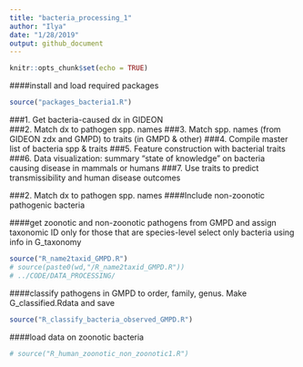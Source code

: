 ```yaml
---
title: "bacteria_processing_1"
author: "Ilya"
date: "1/28/2019"
output: github_document
---
```


```r
knitr::opts_chunk$set(echo = TRUE)
```


####install and load required packages
```r
source("packages_bacteria1.R")
```


###1. Get bacteria-caused dx in GIDEON   
###2. Match dx to pathogen spp. names
###3. Match spp. names (from GIDEON zdx and GMPD) to traits (in GMPD & other)
###4. Compile master list of bacteria spp & traits
###5. Feature construction with bacterial traits
###6. Data visualization: summary “state of knowledge” on bacteria causing disease in mammals or humans
###7. Use traits to predict transmissibility and human disease outcomes

###2. Match dx to pathogen spp. names
####Include non-zoonotic pathogenic bacteria

####get zoonotic and non-zoonotic pathogens from GMPD and assign taxonomic ID only for those that are species-level
select only bacteria using info in G_taxonomy
```r
source("R_name2taxid_GMPD.R")
# source(paste0(wd,"/R_name2taxid_GMPD.R"))
# ../CODE/DATA_PROCESSING/
```

####classify pathogens in GMPD to order, family, genus. Make G_classified.Rdata and save 
```r
source("R_classify_bacteria_observed_GMPD.R")
```


####load data on zoonotic bacteria 
```r
# source("R_human_zoonotic_non_zoonotic1.R")
```



